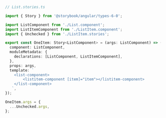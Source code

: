 ```ts
// List.stories.ts

import { Story } from '@storybook/angular/types-6-0';

import ListComponent from './List.component';
import ListItemComponent from './ListItem.component';
import { Unchecked } from './ListItem.stories';

export const OneItem: Story<ListComponent> = (args: ListComponent) => ({
  component: ListComponent,
  moduleMetadata: {
    declarations: [ListComponent, ListItemComponent],
  },
  props: args,
  template: `
    <list-component>
        <listitem-component [item]="item"></listitem-component>
    </list-component>
   `,
});

OneItem.args = {
  ...Unchecked.args,
};
```
